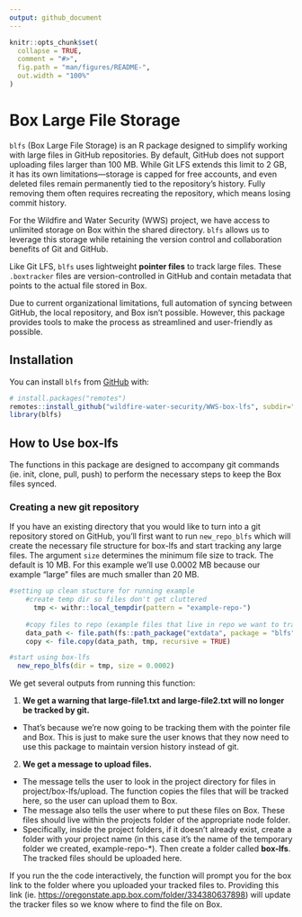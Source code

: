 ```yaml
---
output: github_document
---
```


<!-- README.md is generated from README.Rmd. Please edit that file -->

```r
knitr::opts_chunk$set(
  collapse = TRUE,
  comment = "#>",
  fig.path = "man/figures/README-",
  out.width = "100%"
) 

```

# Box Large File Storage

<!-- badges: start -->

<!-- badges: end -->

`blfs` (Box Large File Storage) is an R package designed to simplify working with large files in GitHub repositories. By default, GitHub does not support uploading files larger than 100 MB. While Git LFS extends this limit to 2 GB, it has its own limitations—storage is capped for free accounts, and even deleted files remain permanently tied to the repository’s history. Fully removing them often requires recreating the repository, which means losing commit history.

For the Wildfire and Water Security (WWS) project, we have access to unlimited storage on Box within the shared directory. `blfs` allows us to leverage this storage while retaining the version control and collaboration benefits of Git and GitHub.

Like Git LFS, `blfs` uses lightweight **pointer files** to track large files. These `.boxtracker` files are version-controlled in GitHub and contain metadata that points to the actual file stored in Box.

Due to current organizational limitations, full automation of syncing between GitHub, the local repository, and Box isn't possible. However, this package provides tools to make the process as streamlined and user-friendly as possible.

## Installation

You can install `blfs` from [GitHub](https://github.com/) with:

``` r
# install.packages("remotes")
remotes::install_github("wildfire-water-security/WWS-box-lfs", subdir="blfs")
library(blfs)
```

## How to Use box-lfs

The functions in this package are designed to accompany git commands (ie. init, clone, pull, push) to perform the necessary steps to keep the Box files synced.

### Creating a new git repository

If you have an existing directory that you would like to turn into a git repository stored on GitHub, you'll first want to run `new_repo_blfs` which will create the necessary file structure for box-lfs and start tracking any large files. The argument `size` determines the minimum file size to track. The default is 10 MB. For this example we'll use 0.0002 MB because our example "large" files are much smaller than 20 MB.

```r
#setting up clean stucture for running example 
    #create temp dir so files don't get cluttered
      tmp <- withr::local_tempdir(pattern = "example-repo-")
  
    #copy files to repo (example files that live in repo we want to track)
    data_path <- file.path(fs::path_package("extdata", package = "blfs"), "example-files")
    copy <- file.copy(data_path, tmp, recursive = TRUE)

#start using box-lfs
  new_repo_blfs(dir = tmp, size = 0.0002)
```

We get several outputs from running this function:

1.  **We get a warning that large-file1.txt and large-file2.txt will no longer be tracked by git.**

-   That's because we're now going to be tracking them with the pointer file and Box. This is just to make sure the user knows that they now need to use this package to maintain version history instead of git.

2.  **We get a message to upload files.**

-   The message tells the user to look in the project directory for files in project/box-lfs/upload. The function copies the files that will be tracked here, so the user can upload them to Box.
-   The message also tells the user where to put these files on Box. These files should live within the projects folder of the appropriate node folder.
-   Specifically, inside the project folders, if it doesn't already exist, create a folder with your project name (in this case it's the name of the temporary folder we created, example-repo-\*). Then create a folder called **box-lfs**. The tracked files should be uploaded here.

If you run the the code interactively, the function will prompt you for the box link to the folder where you uploaded your tracked files to. Providing this link (ie. <https://oregonstate.app.box.com/folder/334380637898>) will update the tracker files so we know where to find the file on Box.

